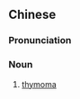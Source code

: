 ==Chinese==
{{zh-forms|type=21}}
{{wikipedia|lang=zh}}

===Pronunciation===
{{zh-pron
|m=xiōngxiànliú
|c=hung1 sin3 lau4,hung1 sin3 lau4-2
|cat=n
}}

===Noun===
{{zh-noun}}

# {{lb|zh|oncology}} [[thymoma]]